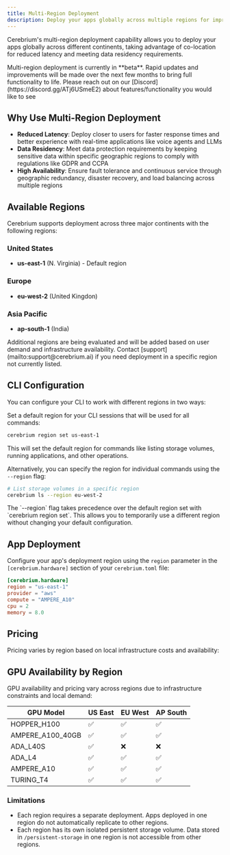```yaml
---
title: Multi-Region Deployment
description: Deploy your apps globally across multiple regions for improved latency and data residency compliance
---
```


Cerebrium's multi-region deployment capability allows you to deploy your apps globally across different continents, taking advantage of co-location for reduced latency and meeting data residency requirements.

<Warning>
  Multi-region deployment is currently in **beta**. Rapid updates and
  improvements will be made over the next few months to bring full functionality
  to life. Please reach out on our [Discord](https://discord.gg/ATj6USmeE2)
  about features/functionality you would like to see
</Warning>

## Why Use Multi-Region Deployment

- **Reduced Latency**: Deploy closer to users for faster response times and better experience with real-time applications like voice agents and LLMs
- **Data Residency**: Meet data protection requirements by keeping sensitive data within specific geographic regions to comply with regulations like GDPR and CCPA
- **High Availability**: Ensure fault tolerance and continuous service through geographic redundancy, disaster recovery, and load balancing across multiple regions

## Available Regions

Cerebrium supports deployment across three major continents with the following regions:

### United States

- **us-east-1** (N. Virginia) - Default region

### Europe

- **eu-west-2** (United Kingdon)

### Asia Pacific

- **ap-south-1** (India)

<Info>
  Additional regions are being evaluated and will be added based on user demand
  and infrastructure availability. Contact
  [support](mailto:support@cerebrium.ai) if you need deployment in a specific
  region not currently listed.
</Info>

## CLI Configuration

You can configure your CLI to work with different regions in two ways:

Set a default region for your CLI sessions that will be used for all commands:

```bash
cerebrium region set us-east-1
```

This will set the default region for commands like listing storage volumes, running applications, and other operations.

Alternatively, you can specify the region for individual commands using the `--region` flag:

```bash
# List storage volumes in a specific region
cerebrium ls --region eu-west-2

```

<Info>
  The `--region` flag takes precedence over the default region set with `cerebrium region set`. This allows you to temporarily use a different region without changing your default configuration.
</Info>

## App Deployment

Configure your app's deployment region using the `region` parameter in the `[cerebrium.hardware]` section of your `cerebrium.toml` file:

```toml
[cerebrium.hardware]
region = "us-east-1"
provider = "aws"
compute = "AMPERE_A10"
cpu = 2
memory = 8.0
```

## Pricing

Pricing varies by region based on local infrastructure costs and availability:

## GPU Availability by Region

GPU availability and pricing vary across regions due to infrastructure constraints and local demand:

| GPU Model        | US East | EU West | AP South |
| ---------------- | ------- | ------- | -------- |
| HOPPER_H100      | ✅      | ✅      | ✅       |
| AMPERE_A100_40GB | ✅      | ✅      | ✅       |
| ADA_L40S         | ✅      | ❌      | ❌       |
| ADA_L4           | ✅      | ✅      | ✅       |
| AMPERE_A10       | ✅      | ✅      | ✅       |
| TURING_T4        | ✅      | ✅      | ✅       |

### Limitations

- Each region requires a separate deployment. Apps deployed in one region do not automatically replicate to other regions.
- Each region has its own isolated persistent storage volume. Data stored in `/persistent-storage` in one region is not accessible
  from other regions.
